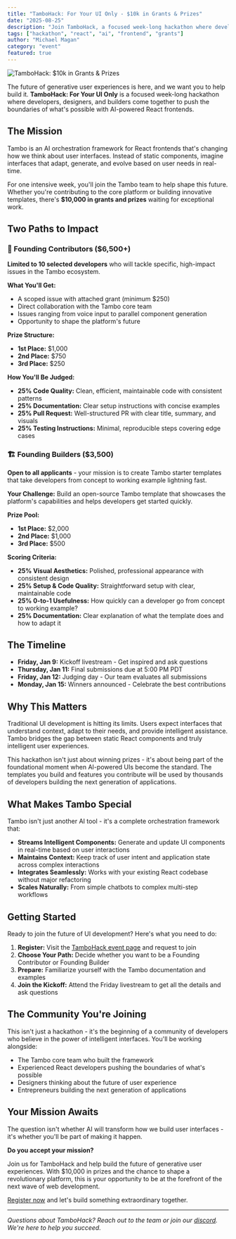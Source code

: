 ```yaml
---
title: "TamboHack: For Your UI Only - $10k in Grants & Prizes"
date: "2025-08-25"
description: "Join TamboHack, a focused week-long hackathon where developers build AI-powered React frontends. $10,000 in grants and prizes available for exceptional work."
tags: ["hackathon", "react", "ai", "frontend", "grants"]
author: "Michael Magan"
category: "event"
featured: true
---
```


<BlogPost title="TamboHack: For Your UI Only - $10k in Grants & Prizes">

![TamboHack: $10k in Grants & Prizes](/tambohack.png)

The future of generative user experiences is here, and we want you to help build it. **TamboHack: For Your UI Only** is a focused week-long hackathon where developers, designers, and builders come together to push the boundaries of what's possible with AI-powered React frontends.

## The Mission

Tambo is an AI orchestration framework for React frontends that's changing how we think about user interfaces. Instead of static components, imagine interfaces that adapt, generate, and evolve based on user needs in real-time.

For one intensive week, you'll join the Tambo team to help shape this future. Whether you're contributing to the core platform or building innovative templates, there's **$10,000 in grants and prizes** waiting for exceptional work.

## Two Paths to Impact

### 🚀 Founding Contributors ($6,500+)

**Limited to 10 selected developers** who will tackle specific, high-impact issues in the Tambo ecosystem.

**What You'll Get:**

- A scoped issue with attached grant (minimum $250)
- Direct collaboration with the Tambo core team
- Issues ranging from voice input to parallel component generation
- Opportunity to shape the platform's future

**Prize Structure:**

- **1st Place:** $1,000
- **2nd Place:** $750
- **3rd Place:** $250

**How You'll Be Judged:**

- **25% Code Quality:** Clean, efficient, maintainable code with consistent patterns
- **25% Documentation:** Clear setup instructions with concise examples
- **25% Pull Request:** Well-structured PR with clear title, summary, and visuals
- **25% Testing Instructions:** Minimal, reproducible steps covering edge cases

### 🏗️ Founding Builders ($3,500)

**Open to all applicants** - your mission is to create Tambo starter templates that take developers from concept to working example lightning fast.

**Your Challenge:**
Build an open-source Tambo template that showcases the platform's capabilities and helps developers get started quickly.

**Prize Pool:**

- **1st Place:** $2,000
- **2nd Place:** $1,000
- **3rd Place:** $500

**Scoring Criteria:**

- **25% Visual Aesthetics:** Polished, professional appearance with consistent design
- **25% Setup & Code Quality:** Straightforward setup with clear, maintainable code
- **25% 0-to-1 Usefulness:** How quickly can a developer go from concept to working example?
- **25% Documentation:** Clear explanation of what the template does and how to adapt it

## The Timeline

- **Friday, Jan 9:** Kickoff livestream - Get inspired and ask questions
- **Thursday, Jan 11:** Final submissions due at 5:00 PM PDT
- **Friday, Jan 12:** Judging day - Our team evaluates all submissions
- **Monday, Jan 15:** Winners announced - Celebrate the best contributions

## Why This Matters

Traditional UI development is hitting its limits. Users expect interfaces that understand context, adapt to their needs, and provide intelligent assistance. Tambo bridges the gap between static React components and truly intelligent user experiences.

This hackathon isn't just about winning prizes - it's about being part of the foundational moment when AI-powered UIs become the standard. The templates you build and features you contribute will be used by thousands of developers building the next generation of applications.

## What Makes Tambo Special

Tambo isn't just another AI tool - it's a complete orchestration framework that:

- **Streams Intelligent Components:** Generate and update UI components in real-time based on user interactions
- **Maintains Context:** Keep track of user intent and application state across complex interactions
- **Integrates Seamlessly:** Works with your existing React codebase without major refactoring
- **Scales Naturally:** From simple chatbots to complex multi-step workflows

## Getting Started

Ready to join the future of UI development? Here's what you need to do:

1. **Register:** Visit the [TamboHack event page](https://lu.ma/e5irqmfh) and request to join
2. **Choose Your Path:** Decide whether you want to be a Founding Contributor or Founding Builder
3. **Prepare:** Familiarize yourself with the Tambo documentation and examples
4. **Join the Kickoff:** Attend the Friday livestream to get all the details and ask questions

## The Community You're Joining

This isn't just a hackathon - it's the beginning of a community of developers who believe in the power of intelligent interfaces. You'll be working alongside:

- The Tambo core team who built the framework
- Experienced React developers pushing the boundaries of what's possible
- Designers thinking about the future of user experience
- Entrepreneurs building the next generation of applications

## Your Mission Awaits

The question isn't whether AI will transform how we build user interfaces - it's whether you'll be part of making it happen.

**Do you accept your mission?**

Join us for TamboHack and help build the future of generative user experiences. With $10,000 in prizes and the chance to shape a revolutionary platform, this is your opportunity to be at the forefront of the next wave of web development.

[Register now](https://lu.ma/e5irqmfh) and let's build something extraordinary together.

---

_Questions about TamboHack? Reach out to the team or join our [discord](https://tambo.co/discord). We're here to help you succeed._

</BlogPost>
